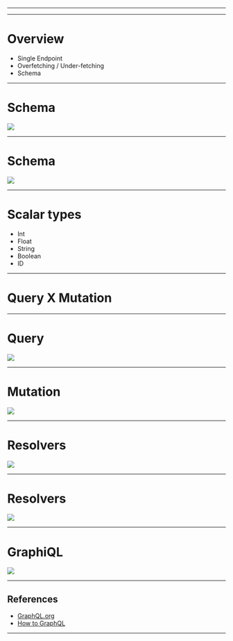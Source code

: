 


<Head>
  <title>GraphQL - Primeiros Passos</title>
</Head>

<Cover />

---

<Intro />

---

# Overview

<ul>
    <Appear>
        <li>
            Single Endpoint
        </li>
        <li>
            Overfetching / Under-fetching
        </li>
        <li>
            Schema
        </li>
    </Appear>
</ul>

---

# Schema 

<Img src='./img/schema.png' width={400} />

---

# Schema 

<Img src='./img/schema1.png' width={400} />

---

# Scalar types

<ul>
    <Appear>
        <li>
            Int
        </li>
        <li>
            Float
        </li>
        <li>
            String
        </li>
        <li>
            Boolean
        </li>
        <li>
            ID
        </li>
    </Appear>
</ul>

---

# Query X Mutation

---

# Query 

<Img src='./img/query.png' width={700} />

---

# Mutation 

<Img src='./img/mutation.png' width={700} />

---

# Resolvers

<Img src='./img/resolver.png' width={700} />

---

# Resolvers

<Img src='./img/resolver1.png' width={700} />

---
# GraphiQL

<Img src='./img/graphiql.png' width={700} />

---

## References
- [GraphQL.org](https://graphql.org/learn//)
- [How to GraphQL](https://www.howtographql.com/)

---

<Thanks />

